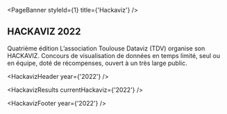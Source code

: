 
<PageBanner styleId={1} title={'Hackaviz'} />

<section id="one">
<div className="inner">

# HACKAVIZ 2022

Quatrième édition
L’association Toulouse Dataviz (TDV) organise son HACKAVIZ. Concours de visualisation de données en temps limité, seul ou en équipe, doté de récompenses, ouvert à un très large public.

<HackavizHeader year={'2022'} />

<HackavizResults currentHackaviz={'2022'} />

<HackavizFooter year={'2022'} />

</div>
</section>
